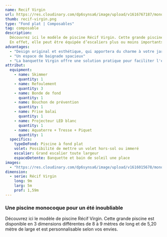 ```yaml
---
name: Recif Virgin
url: https://res.cloudinary.com/dp6synsa6/image/upload/v1616767187/monoblocs-fonds-plats/recif/piscine-recif-virgin_tc82ov.jpg
thumb: recif-virgin.png
type: "Fond plat | Composables"
tag: composable
description:
  Découvrez ici le modèle de piscine Récif Virgin. Cette grande piscine est disponible en 3 dimensions différentes de 8 à 9 mètres de long et de 5,20 mètre de large et est personnalisable selon vos envies.<br>
  En effet, elle peut être équipée d’escaliers plus ou moins importants pour faciliter l’entrée dans le bassin mais également offrir un espace détente. Il est ainsi possible de choisir un bassin avec des escaliers sur la largeur de la piscine, sur la largeur et dans un des angles, ou sur la largeur et la moitié de la longueur pour un grand bassin à la forme original et esthétique.
advantages:
  - "Design original et esthétique, qui apportera du charme à votre jardin. "
  - "Un espace de baignade spacieux"
  - "La banquette Virgin offre une solution pratique pour faciliter l'entrée dans la piscine"
attribut:
  equipment:
    - name: Skimmer
      quantity: 1
    - name: Refoulement
      quantity: 3
    - name: Bonde de fond
      quantity: 1
    - name: Bouchon de prévention
      quantity: 1
    - name: Prise balai
      quantity: 1
    - name: Projecteur LED blanc
      quantity: 1
    - name: Aquaterre + Tresse + Piquet
      quantity: 1
  specifics:
    typeDeFond: Piscine à fond plat
    volet: Possibilité de mettre un volet hors-sol ou immeré
    escalier: Grand escalier toute largeur
    espaceDetente: Banquette et bain de soleil une place
images:
  - "https://res.cloudinary.com/dp6synsa6/image/upload/v1616015678/monoblocs-fonds-plats/recif/cocktail-recif-bleu-azur-mr-caille-1-sur-46_hlujbf.jpg"
dimension:
  - serie: Récif Virgin
    long: 9m
    larg: 5m
    prof: 1,59m
---
```


<div class="mt-4 max-w-[720px]">
  <h3 class= "text-primary mb-2 text-center font-semibold">
    Une piscine monocoque pour un été inoubliable
  </h3>
  Découvrez ici le modèle de piscine Récif Virgin. Cette grande piscine est disponible en 3 dimensions différentes de 8 à 9 mètres de long et de 5,20 mètre de large et est personnalisable selon vos envies.

</div>
